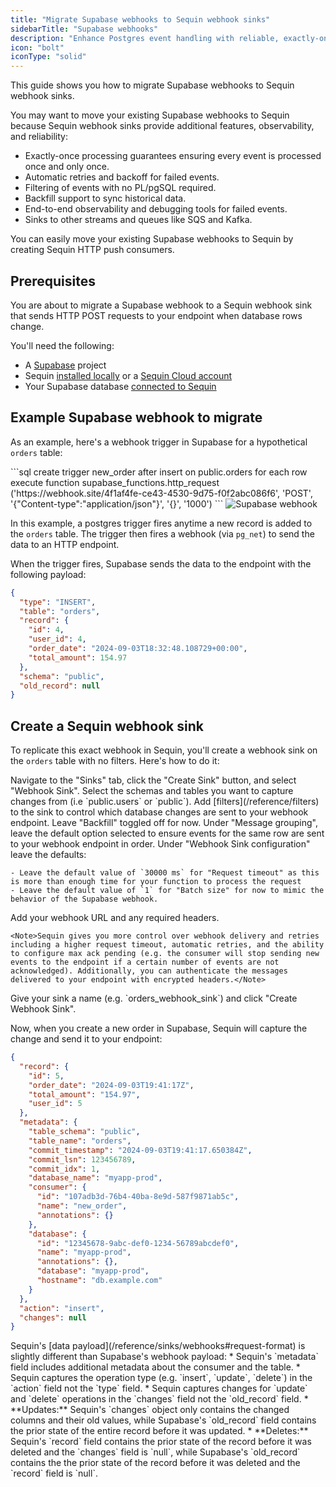 ```yaml
---
title: "Migrate Supabase webhooks to Sequin webhook sinks"
sidebarTitle: "Supabase webhooks"
description: "Enhance Postgres event handling with reliable, exactly-once processing. Upgrade from basic Supabase webhooks to feature-rich Sequin webhook sinks."
icon: "bolt"
iconType: "solid"
---
```


This guide shows you how to migrate Supabase webhooks to Sequin webhook sinks.

You may want to move your existing Supabase webhooks to Sequin because Sequin webhook sinks provide additional features, observability, and reliability:

* Exactly-once processing guarantees ensuring every event is processed once and only once.
* Automatic retries and backoff for failed events.
* Filtering of events with no PL/pgSQL required.
* Backfill support to sync historical data.
* End-to-end observability and debugging tools for failed events.
* Sinks to other streams and queues like SQS and Kafka.

You can easily move your existing Supabase webhooks to Sequin by creating Sequin HTTP push consumers.

## Prerequisites

You are about to migrate a Supabase webhook to a Sequin webhook sink that sends HTTP POST requests to your endpoint when database rows change.

You'll need the following:

- A [Supabase](https://supabase.com) project
- Sequin [installed locally](/quickstart/webhooks) or a [Sequin Cloud account](https://console.sequinstream.com/register)
- Your Supabase database [connected to Sequin](/how-to/setup-supabase)


## Example Supabase webhook to migrate

As an example, here's a webhook trigger in Supabase for a hypothetical `orders` table:

<Tabs>
  <Tab title="SQL">
  ```sql
    create trigger new_order
    after insert on public.orders
    for each row
    execute function supabase_functions.http_request ('https://webhook.site/4f1af4fe-ce43-4530-9d75-f0f2abc086f6', 'POST', '{"Content-type":"application/json"}', '{}', '1000')
    ```
  </Tab>
  <Tab title="Supabase Console">
    <Frame>
        <img src="../images/guides/supabase/supabase-webhook.png" alt="Supabase webhook" />
    </Frame>
  </Tab>
</Tabs>


In this example, a postgres trigger fires anytime a new record is added to the `orders` table. The trigger then fires a webhook (via `pg_net`) to send the data to an HTTP endpoint.

When the trigger fires, Supabase sends the data to the endpoint with the following payload:

```json
{
  "type": "INSERT",
  "table": "orders",
  "record": {
    "id": 4,
    "user_id": 4,
    "order_date": "2024-09-03T18:32:48.108729+00:00",
    "total_amount": 154.97
  },
  "schema": "public",
  "old_record": null
}
```

## Create a Sequin webhook sink

To replicate this exact webhook in Sequin, you'll create a webhook sink on the `orders` table with no filters. Here's how to do it:

<Steps titleSize="h3" >
  <Step title="Create a new sink">
    Navigate to the "Sinks" tab, click the "Create Sink" button, and select "Webhook Sink".
  </Step>

  <Step title="Select source tables">
    Select the schemas and tables you want to capture changes from (i.e `public.users` or `public`).
  </Step>

  <Step title="Add filters (optional)">
    Add [filters](/reference/filters) to the sink to control which database changes are sent to your webhook endpoint.
  </Step>

  <Step title="Configure backfill">
    Leave "Backfill" toggled off for now.
  </Step>

  <Step title="Configure message grouping">
    Under "Message grouping", leave the default option selected to ensure events for the same row are sent to your webhook endpoint in order.
  </Step>

  <Step title="Configure sink settings">
    Under "Webhook Sink configuration" leave the defaults:

    - Leave the default value of `30000 ms` for "Request timeout" as this is more than enough time for your function to process the request
    - Leave the default value of `1` for "Batch size" for now to mimic the behavior of the Supabase webhook.
  </Step>

  <Step title="Configure HTTP endpoint">
    Add your webhook URL and any required headers.

    <Note>Sequin gives you more control over webhook delivery and retries including a higher request timeout, automatic retries, and the ability to configure max ack pending (e.g. the consumer will stop sending new events to the endpoint if a certain number of events are not acknowledged). Additionally, you can authenticate the messages delivered to your endpoint with encrypted headers.</Note>
  </Step>

  <Step title="Name and create sink">
    Give your sink a name (e.g. `orders_webhook_sink`) and click "Create Webhook Sink".
  </Step>
</Steps>

Now, when you create a new order in Supabase, Sequin will capture the change and send it to your endpoint:

```json
{
  "record": {
    "id": 5,
    "order_date": "2024-09-03T19:41:17Z",
    "total_amount": "154.97",
    "user_id": 5
  },
  "metadata": {
    "table_schema": "public",
    "table_name": "orders",
    "commit_timestamp": "2024-09-03T19:41:17.650384Z",
    "commit_lsn": 123456789,
    "commit_idx": 1,
    "database_name": "myapp-prod",
    "consumer": {
      "id": "107adb3d-76b4-40ba-8e9d-587f9871ab5c",
      "name": "new_order",
      "annotations": {}
    },
    "database": {
      "id": "12345678-9abc-def0-1234-56789abcdef0",
      "name": "myapp-prod",
      "annotations": {},
      "database": "myapp-prod",
      "hostname": "db.example.com"
    }
  },
  "action": "insert",
  "changes": null
}
```

<Note>
  Sequin's [data payload](/reference/sinks/webhooks#request-format) is slightly different than Supabase's webhook payload:
  * Sequin's `metadata` field includes additional metadata about the consumer and the table.
  * Sequin captures the operation type (e.g. `insert`, `update`, `delete`) in the `action` field not the `type` field.
  * Sequin captures changes for `update` and `delete` operations in the `changes` field not the `old_record` field.
    * **Updates:** Sequin's `changes` object only contains the changed columns and their old values, while Supabase's `old_record` field contains the prior state of the entire record before it was updated.
    * **Deletes:** Sequin's `record` field contains the prior state of the record before it was deleted and the `changes` field is `null`, while Supabase's `old_record` contains the the prior state of the record before it was deleted and the `record` field is `null`.
</Note>
